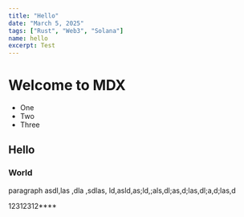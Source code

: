 ```yaml
---
title: "Hello"
date: "March 5, 2025"
tags: ["Rust", "Web3", "Solana"]
name: hello
excerpt: Test
---
```


# Welcome to MDX

- One
- Two
- Three

## Hello

### World

paragraph asdl,las ,dla ,sdlas, ld,asld,as;ld,;als,dl;as,d;las,dl;a,d;las,d

12312312\*\*\*\*
